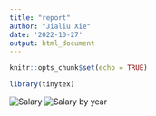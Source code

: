 ```yaml
---
title: "report"
author: "Jialiu Xie"
date: '2022-10-27'
output: html_document
---
```


```r
knitr::opts_chunk$set(echo = TRUE)
```

```r
library(tinytex)
```


![Salary](figure/salary.png)
![Salary by year](figure/salary.year.png)
